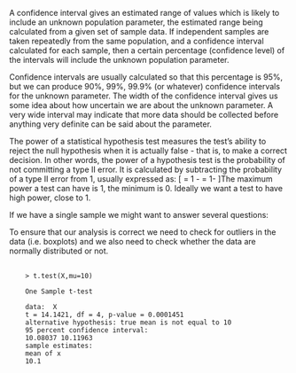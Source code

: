 
\section{Inference Procedures}
\subsection{Confidence Interval }
A confidence interval gives an estimated range of values which is likely to include an unknown population parameter, the estimated range being calculated from a given set of sample data. If independent samples are taken repeatedly from the same population, and a confidence interval calculated for each sample, then a certain percentage (confidence level) of the intervals will include the unknown population parameter. 

Confidence intervals are usually calculated so that this percentage is $95\%$, but we can produce $90\%$, $99\%$, $99.9\%$ (or whatever) confidence intervals for the unknown parameter. The width of the confidence interval gives us some idea about how uncertain we are about the unknown parameter. A very wide interval may indicate that more data should be collected before anything very definite can be said about the parameter.
\subsection{Power }
The power of a statistical hypothesis test measures the test's ability to reject the null hypothesis when it is actually false - that is, to make a correct decision. In other words, the power of a hypothesis test is the probability of not committing a type II error. It is calculated by subtracting the probability of a type II error from 1, usually expressed as: 
\[\mbox{Power} = 1 - \mbox{P(type II error) } = 1- \beta \]The maximum power a test can have is 1, the minimum is 0. Ideally we want a test to have high power, close to 1.

\section{Single Sample Inference Procedures}
If we have a single sample we might want to answer several
questions:
\begin{itemize}
	* What is the mean value? * Is the mean value
	significantly different from current theory? (Hypothesis test)
	* What is the level of uncertainty associated with our
	estimate of the mean value? (Confidence interval)
\end{itemize}

\begin{itemize}
	* (Last week : confidence interval for a mean) * Revision:
	For large samples ($n > 30$) and/or if the population standard
	deviation ($\sigma$) is known, the usual test statistic is given
	by: \[Z =\frac{\bar{X} - \mu}{SE(\bar{X})}\]
	
	* $S.E.(\bar{X}) = { \sigma \over \sqrt{n}} $ or ${s \over \sqrt{n}}$. 
	* For small samples, use the $t-$distribution with $n-1$ degrees of freedom.
	* Critical value from tables.
	* Compare test statistics and critical values.
\end{itemize}

To ensure that our analysis is correct we need to check for
outliers in the data (i.e. boxplots) and we also need to check
whether the data are normally distributed or not.

<pre>
	<code>
	> t.test(X,mu=10)
	
	One Sample t-test
	
	data:  X 
	t = 14.1421, df = 4, p-value = 0.0001451
	alternative hypothesis: true mean is not equal to 10 
	95 percent confidence interval:
	10.08037 10.11963 
	sample estimates:
	mean of x 
	10.1 
	</code>
</pre>
